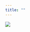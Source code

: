 ```yaml
---
title: ""
---
```


::: column-screen
![](images/banner_imgs/horst_openscapes_arctic_1500px.png)
:::

